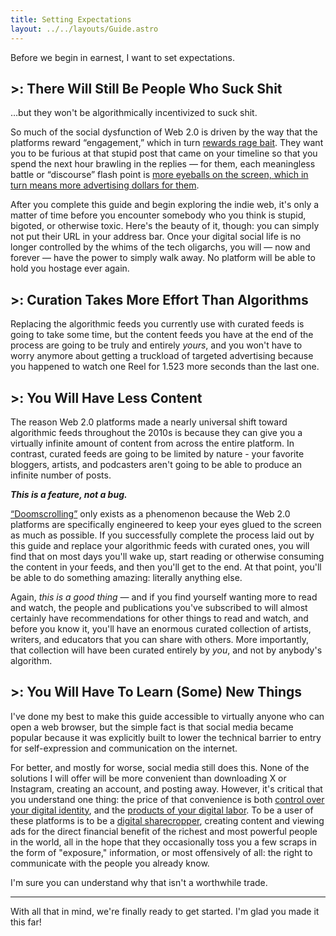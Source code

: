 ```yaml
---
title: Setting Expectations
layout: ../../layouts/Guide.astro
---
```


Before we begin in earnest, I want to set expectations.

## >: There Will Still Be People Who Suck Shit
…but they won't be algorithmically incentivized to suck shit.

So much of the social dysfunction of Web 2.0 is driven by the way that the platforms reward “engagement,” which in turn [rewards rage bait](https://www.bbc.com/news/articles/c4gp555xy5ro). They want you to be furious at that stupid post that came on your timeline so that you spend the next hour brawling in the replies — for them, each meaningless battle or “discourse” flash point is [more eyeballs on the screen, which in turn means more advertising dollars for them](https://www.npr.org/2022/09/06/1121343898/social-media-can-inflame-your-emotions-and-its-a-byproduct-of-its-design).

After you complete this guide and begin exploring the indie web, it's only a matter of time before you encounter somebody who you think is stupid, bigoted, or otherwise toxic. Here's the beauty of it, though: you can simply not put their URL in your address bar. Once your digital social life is no longer controlled by the whims of the tech oligarchs, you will — now and forever — have the power to simply walk away. No platform will be able to hold you hostage ever again.  

## >: Curation Takes More Effort Than Algorithms

Replacing the <Buzzword definition="Content feeds generated by machine learning algorithms (e.g. TikTok's For You page, X's Home Feed, etc.) instead of manual curation.">algorithmic feeds</Buzzword> you currently use with <Buzzword definition="Content feeds created by manually and intentionally subscribing to different people, publications, and websites.">curated feeds</Buzzword> is going to take some time, but the content feeds you have at the end of the process are going to be truly and entirely *yours*, and you won't have to worry anymore about getting a truckload of targeted advertising because you happened to watch one Reel for 1.523 more seconds than the last one.

## >: You Will Have Less Content

The reason Web 2.0 platforms made a nearly universal shift toward algorithmic feeds throughout the 2010s is because they can give you a virtually infinite amount of content from across the entire platform. In contrast, curated feeds are going to be limited by nature - your favorite bloggers, artists, and podcasters aren't going to be able to produce an infinite number of posts.

***This is a feature, not a bug.***

[“Doomscrolling”](https://en.wikipedia.org/wiki/Doomscrolling) only exists as a phenomenon because the Web 2.0 platforms are specifically engineered to keep your eyes glued to the screen as much as possible. If you successfully complete the process laid out by this guide and replace your algorithmic feeds with curated ones, you will find that on most days you'll wake up, start reading or otherwise consuming the content in your feeds, and then you'll get to the end. At that point, you'll be able to do something amazing: literally anything else.

Again, *this is a good thing* — and if you find yourself wanting more to read and watch, the people and publications you've subscribed to will almost certainly have recommendations for other things to read and watch, and before you know it, you'll have an enormous curated collection of artists, writers, and educators that you can share with others. More importantly, that collection will have been curated entirely by *you*, and not by anybody's algorithm.

## >: You Will Have To Learn (Some) New Things

I've done my best to make this guide accessible to virtually anyone who can open a <Buzzword definition="The program you're using to look at this website - programs like Firefox, Chrome, Edge, or Safari.">web browser</Buzzword>, but the simple fact is that social media became popular because it was explicitly built to lower the technical barrier to entry for self-expression and communication on the internet.

For better, and mostly for worse, social media still does this. None of the solutions I will offer will be more convenient than downloading X or Instagram, creating an account, and posting away. However, it's critical that you understand one thing: the price of that convenience is both [control over your digital identity](https://www.forbes.com/sites/kalevleetaru/2018/12/15/what-does-it-mean-for-social-media-platforms-to-sell-our-data/), and the [products of your digital labor](https://www.404media.co/xs-objection-to-the-onion-buying-infowars-is-a-reminder-you-do-not-own-your-social-media-accounts/). To be a user of these platforms is to be a [digital sharecropper](https://www.roughtype.com/?p=634), creating content and viewing ads for the direct financial benefit of the richest and most powerful people in the world, all in the hope that they occasionally toss you a few scraps in the form of "exposure," information, or most offensively of all: the right to communicate with the people you already know.

I'm sure you can understand why that isn't a worthwhile trade.

---

With all that in mind, we're finally ready to get started. I'm glad you made it this far!

<GuidePrevNext />
